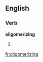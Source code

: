
==English==

===Verb===
'''oligomerizing'''

# {{present participle of|[[oligomerize]]}}

[[fr:oligomerizing]]